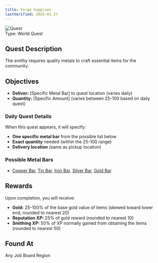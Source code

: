 ```yaml
---
title: Forge Supplies
lastVerified: 2025-01-27
---
```


<div className="mb-8 flex items-start gap-6">
  <div className="flex-shrink-0">
    <img
      src="/assets/icons/quest.png"
      alt="Quest"
      className="h-24 w-24 rounded-lg border"
    />
  </div>
  <div className="flex-1">
    <div className="space-y-2">
      <div className="flex flex-wrap gap-4 text-sm">
        <span className="rounded-md bg-orange-100 px-2 py-1 dark:bg-orange-900">
          Type: World Quest
        </span>
      </div>
    </div>
  </div>
</div>

## Quest Description

The smithy requires quality metals to craft essential items for the community.

## Objectives

- **Deliver:** [Specific Metal Bar] to quest location (varies daily)
- **Quantity:** [Specific Amount] (varies between 25-100 based on daily quest)

### Daily Quest Details
When this quest appears, it will specify:
- **One specific metal bar** from the possible list below
- **Exact quantity** needed (within the 25-100 range)
- **Delivery location** (same as pickup location)

### Possible Metal Bars
- [Copper Bar](/docs/resources/individual/copper_bar), [Tin Bar](/docs/resources/individual/tin_bar), [Iron Bar](/docs/resources/individual/iron_bar), [Silver Bar](/docs/resources/individual/silver_bar), [Gold Bar](/docs/resources/individual/gold_bar)

## Rewards

Upon completion, you will receive:

- **Gold:** 25-100% of the base gold value of items (skewed toward lower end, rounded to nearest 20)
- **Reputation XP:** 25% of gold reward (rounded to nearest 10)  
- **Smithing XP:** 50% of XP normally gained from obtaining the items (rounded to nearest 50)

## Found At

Any Job Board Region
